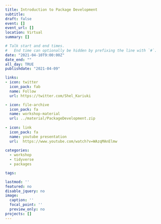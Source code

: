 ```yaml
---
title: Introduction to Package Development
subtitle: 
draft: false
event: []
event_url: []
location: Virtual
summary: []

# Talk start and end times.
#   End time can optionally be hidden by prefixing the line with `#`.
date: "2021-04-10T9:00:00Z"
date_end: ""
all_day: TRUE
publishdate: "2021-04-09"

links:
- icon: twitter
  icon_pack: fab
  name: Follow
  url: https://twitter.com/Shel_Kariuki

- icon: file-archive
  icon_pack: fa
  name: workshop-material
  url: ../material/PackageDevelopment.zip 
 
- icon: link
  icon_pack: fa
  name: youtube presentation
  url:  https://www.youtube.com/watch?v=WAzqMAnElmw
 
categories:  
  - workshop
  - tidyverse
  - packages

tags:

lastmod: ''
featured: no
disable_jquery: no
image: 
  caption: ''
  focal_point: ''
  preview_only: no
projects: []
---
```







